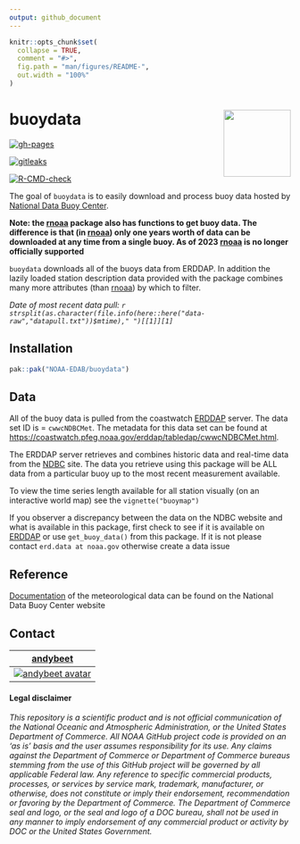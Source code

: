 ```yaml
---
output: github_document
---
```


<!-- README.md is generated from README.Rmd. Please edit that file -->

```r
knitr::opts_chunk$set(
  collapse = TRUE,
  comment = "#>",
  fig.path = "man/figures/README-",
  out.width = "100%"
)
```
# buoydata  <img src="man/figures/logo.png" align="right" width="120" /> 

<!-- badges: start -->
[![gh-pages](https://github.com/NOAA-EDAB/buoydata/actions/workflows/pkgdown.yml/badge.svg)](https://github.com/NOAA-EDAB/buoydata/actions/workflows/pkgdown.yml)

[![gitleaks](https://github.com/NOAA-EDAB/buoydata/actions/workflows/secretScan.yml/badge.svg)](https://github.com/NOAA-EDAB/buoydata/actions/workflows/secretScan.yml)

[![R-CMD-check](https://github.com/NOAA-EDAB/buoydata/actions/workflows/R-CMD-check.yaml/badge.svg)](https://github.com/NOAA-EDAB/buoydata/actions/workflows/R-CMD-check.yaml)
<!-- badges: end -->

The goal of `buoydata` is to easily download and process buoy data hosted by [National Data Buoy Center](https://www.ndbc.noaa.gov/).

**Note: the [rnoaa](https://github.com/ropensci/rnoaa) package also has functions to get buoy data. The difference is that (in [rnoaa](https://github.com/ropensci/rnoaa)) only one years worth of data can be downloaded at any time from a single buoy. As of 2023 [rnoaa](https://github.com/ropensci/rnoaa) is no longer officially supported**

`buoydata` downloads all of the buoys data from ERDDAP. In addition the lazily loaded station description data provided with the package combines many more attributes (than [rnoaa](https://github.com/ropensci/rnoaa)) by which to filter. 




*Date of most recent data pull: `r strsplit(as.character(file.info(here::here("data-raw","datapull.txt"))$mtime)," ")[[1]][1]`*

## Installation

``` r
pak::pak("NOAA-EDAB/buoydata")
```

## Data

All of the buoy data is pulled from the coastwatch [ERDDAP]('https://coastwatch.pfeg.noaa.gov/erddap/') server. The data set ID is = `cwwcNDBCMet`. The metadata for this data set can be found at [https://coastwatch.pfeg.noaa.gov/erddap/tabledap/cwwcNDBCMet.html](https://coastwatch.pfeg.noaa.gov/erddap/tabledap/cwwcNDBCMet.html).

The ERDDAP server retrieves and combines historic data and real-time data from the [NDBC](https://www.ndbc.noaa.gov/) site. The data you retrieve using this package will be ALL data from a particular buoy up to the most recent measurement available.

To view the time series length available for all station visually (on an interactive world map) see the `vignette("buoymap")`

If you observer a discrepancy between the data on the NDBC website and what is available in this package, first check to see if it is available on [ERDDAP](https://coastwatch.pfeg.noaa.gov/erddap/tabledap/cwwcNDBCMet.html) or use `get_buoy_data()` from this package. If it is not please contact `erd.data at noaa.gov` otherwise create a data issue

## Reference

[Documentation](https://www.ndbc.noaa.gov/faq/measdes.shtml) of the meteorological data can be found on the National Data Buoy Center website


## Contact

| [andybeet](https://github.com/andybeet)        
| ----------------------------------------------------------------------------------------------- 
| [![andybeet avatar](https://avatars1.githubusercontent.com/u/22455149?s=100&v=4)](https://github.com/andybeet) | 



#### Legal disclaimer

*This repository is a scientific product and is not official
communication of the National Oceanic and Atmospheric Administration, or
the United States Department of Commerce. All NOAA GitHub project code
is provided on an ‘as is’ basis and the user assumes responsibility for
its use. Any claims against the Department of Commerce or Department of
Commerce bureaus stemming from the use of this GitHub project will be
governed by all applicable Federal law. Any reference to specific
commercial products, processes, or services by service mark, trademark,
manufacturer, or otherwise, does not constitute or imply their
endorsement, recommendation or favoring by the Department of Commerce.
The Department of Commerce seal and logo, or the seal and logo of a DOC
bureau, shall not be used in any manner to imply endorsement of any
commercial product or activity by DOC or the United States Government.*

